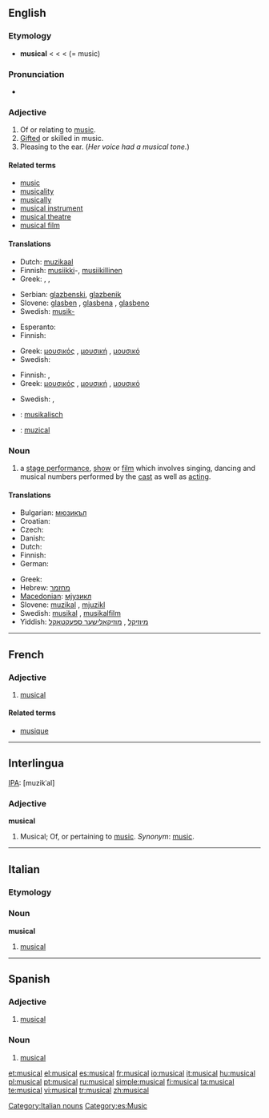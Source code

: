 {{also|Musical}}
==English==
{{wikipedia}}

===Etymology===
* '''musical''' < {{etyl|la}} {{term|musicalis}} < {{etyl|grc}} {{term|μουσικός}} < {{term|μουσική}} (= music)

===Pronunciation===
* {{audio|en-us-musical.ogg|Audio (US)}}

===Adjective===
{{en-adj}}

# Of or relating to [[music]].
# [[gifted|Gifted]] or skilled in music.
# Pleasing to the ear. (''Her voice had a musical tone.'')

====Related terms====
* [[music]]
* [[musicality]]
* [[musically]]
* [[musical instrument]]
* [[musical theatre]]
* [[musical film]]

====Translations====
{{trans-top|of or relating to music}}
* Dutch: [[muzikaal]]
* Finnish: [[musiikki]]-, [[musiikillinen]]
* Greek: {{t+|el|μουσικός|m|sc=Grek}}, {{t+|el|μουσική|f|sc=Grek}}, {{t+|el|μουσικό|n|sc=Grek}}
{{trans-mid}}
* Serbian: [[glazbenski]], [[glazbenik]]
* Slovene: [[glasben]] {{m}}, [[glasbena]] {{f}}, [[glasbeno]] {{n}}
* Swedish: [[musik-]]
{{trans-bottom}}

{{trans-top|gifted or skilled in music}}
* Esperanto: {{t-|eo|muzikema|xs=Esperanto}}
* Finnish: {{t-|fi|musikaalinen}}
{{trans-mid}}
* Greek: [[μουσικός]] {{m}}, [[μουσική]] {{f}}, [[μουσικό]] {{n}}
* Swedish: {{t-|sv|musikalisk}}
{{trans-bottom}}

{{trans-top|pleasing to the ear}}
* Finnish: {{t-|fi|sointuva}},  {{t-|fi|melodinen}}
* Greek: [[μουσικός]] {{m}}, [[μουσική]] {{f}}, [[μουσικό]] {{n}}
{{trans-mid}}
* Swedish: {{t-|sv|melodisk}}, {{t-|sv|välljudande}}
{{trans-bottom}}

{{checktrans-top}}
* {{ttbc|German}}: [[musikalisch]]
* {{ttbc|Romanian}}: [[muzical]]
{{trans-bottom}}

===Noun===
{{en-noun}}

# a [[stage performance]], [[show]] or [[film]] which involves singing, dancing and musical numbers performed by the [[cast]] as well as [[acting]].

====Translations====
{{trans-top|stage performance, show or film}}
* Bulgarian: [[мюзикъл]] {{m}}
* Croatian: {{t-|hr|mjuzikl|m}}
* Czech: {{t-|cs|muzikál|m}}
* Danish: {{t-|da|musical}}
* Dutch: {{t-|nl|musical|m}}
* Finnish: {{t-|fi|musikaali}}
* German: {{t-|de|Musical|n}}
{{trans-mid}}
* Greek: {{t+|el|μιούζικαλ|n|sc=Grek}}
* Hebrew: [[מחזמר]] {{m}}
* [[Macedonian]]: [[мјузикл]] {{m}}
* Slovene: [[muzikal]] {{m}}, [[mjuzikl]] {{m}}
* Swedish: [[musikal]] {{c}}, [[musikalfilm]] {{c}}
* Yiddish: [[מיוזיקל]] {{m}}, [[מוזיקאַלישער ספּעקטאַקל]] {{m}}
{{trans-bottom}}

----

==French==

===Adjective===
{{fr-adj|mp=musicaux}}

# [[musical]]

====Related terms====
*[[musique]]

----
==Interlingua==

[[IPA]]: [muzikˈal]

===Adjective===
'''musical'''

# Musical; Of, or pertaining to [[music]]. ''Synonym'': [[music]].

----

==Italian==
{{wikipedia|lang=it}}

===Etymology===
{{etyl|en|it}}

===Noun===
'''musical''' {{m|inv}}

# [[#English|musical]]

[[Category:Italian nouns]]

----

==Spanish==

===Adjective===
{{es-adj|pl=musicales}}

# [[#English|musical]]

===Noun===
{{es-noun-m|pl=musicales}}

# [[#English|musical]]

[[Category:es:Music]]

[[et:musical]]
[[el:musical]]
[[es:musical]]
[[fr:musical]]
[[io:musical]]
[[it:musical]]
[[hu:musical]]
[[pl:musical]]
[[pt:musical]]
[[ru:musical]]
[[simple:musical]]
[[fi:musical]]
[[ta:musical]]
[[te:musical]]
[[vi:musical]]
[[tr:musical]]
[[zh:musical]]